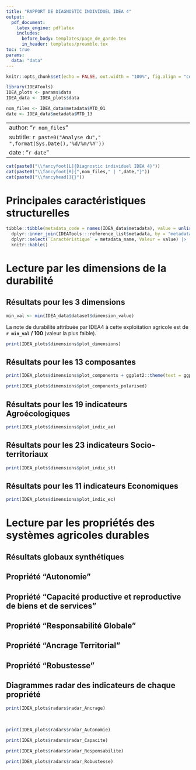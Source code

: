 ```yaml
---
title: "RAPPORT DE DIAGNOSTIC INDIVIDUEL IDEA 4"
output: 
  pdf_document:
    latex_engine: pdflatex
    includes: 
      before_body: templates/page_de_garde.tex
      in_header: templates/preamble.tex
toc: true
params:
  data: "data"
---
```



```r
knitr::opts_chunk$set(echo = FALSE, out.width = "100%", fig.align = "center")

library(IDEATools)
IDEA_plots <- params$data
IDEA_data <- IDEA_plots$data
```

```r
nom_files <- IDEA_data$metadata$MTD_01
date <- IDEA_data$metadata$MTD_13
```

---
author: "`r nom_files`"
subtitle: `r paste0("Analyse du"," ",format(Sys.Date(),'%d/%m/%Y'))`
date : "`r date`"
---
  
```r
cat(paste0("\\fancyfoot[L]{Diagnostic individuel IDEA 4}"))
cat(paste0("\\fancyfoot[R]{",nom_files," | ",date,"}"))
cat(paste0("\\fancyhead[]{}"))
```

\newpage

# Principales caractéristiques structurelles

```r
tibble::tibble(metadata_code = names(IDEA_data$metadata), value = unlist(IDEA_data$metadata)) |> 
  dplyr::inner_join(IDEATools:::reference_list$metadata, by = "metadata_code") |> 
  dplyr::select(`Caractéristique` = metadata_name, Valeur = value) |> 
  knitr::kable()
```

\newpage

# Lecture par les dimensions de la durabilité

## Résultats pour les 3 dimensions

\Large

```r
min_val <- min(IDEA_data$dataset$dimension_value)
```

La note de durabilité attribuée par IDEA4 à cette exploitation agricole est de
**`r min_val` / 100** (valeur la plus faible).

\large

```r
print(IDEA_plots$dimensions$plot_dimensions)
```

\newpage

## Résultats pour les 13 composantes

```r
print(IDEA_plots$dimensions$plot_components + ggplot2::theme(text = ggplot2::element_text(size = 25)))
```

```r
print(IDEA_plots$dimensions$plot_components_polarised)
```

\newpage

## Résultats pour les 19 indicateurs Agroécologiques

```r
print(IDEA_plots$dimensions$plot_indic_ae)
```

\newpage

## Résultats pour les 23 indicateurs Socio-territoriaux

```r
print(IDEA_plots$dimensions$plot_indic_st)
```

\newpage

## Résultats pour les 11 indicateurs Economiques

```r
print(IDEA_plots$dimensions$plot_indic_ec)
```

# Lecture par les propriétés des systèmes agricoles durables

## Résultats globaux synthétiques

\begin{center}
\rotatebox{270}{

\begin{minipage}{0.9\textheight}

```r
print(IDEA_plots$trees$Global)
```

\end{minipage}}
\end{center}

\newpage

## Propriété "Autonomie"


\begin{center}
\rotatebox{270}{

\begin{minipage}{0.9\textheight}

```r
print(IDEA_plots$trees$Autonomie)
```

\end{minipage}}
\end{center}

\newpage

## Propriété "Capacité productive et reproductive de biens et de services"

\begin{center}
\rotatebox{270}{

\begin{minipage}{0.9\textheight}

```r
print(IDEA_plots$trees$Capacite)
```

\end{minipage}}
\end{center}

\newpage

## Propriété "Responsabilité Globale"

\begin{center}
\rotatebox{270}{

\begin{minipage}{0.9\textheight}

```r
print(IDEA_plots$trees$Responsabilite)
```

\end{minipage}}
\end{center}

\newpage

## Propriété "Ancrage Territorial"

\begin{center}
\rotatebox{270}{

\begin{minipage}{0.9\textheight}

```r
print(IDEA_plots$trees$Ancrage)
```

\end{minipage}}
\end{center}

\newpage

## Propriété "Robustesse"

\begin{center}
\rotatebox{270}{

\begin{minipage}{0.9\textheight}

```r
print(IDEA_plots$trees$Robustesse)
```

\end{minipage}}
\end{center}

## Diagrammes radar des indicateurs de chaque propriété

```r
print(IDEA_plots$radars$radar_Ancrage)
```

<br>

```r
print(IDEA_plots$radars$radar_Autonomie)
```

```r
print(IDEA_plots$radars$radar_Capacite)
```

```r
print(IDEA_plots$radars$radar_Responsabilite)
```

```r
print(IDEA_plots$radars$radar_Robustesse)
```


